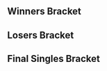 {{SetGame|melee}}{{DISPLAYTITLE:UGC Smash Open: ''Melee'' Singles Bracket}}{{tabs static
|name1=Overview
|link1=UGC Smash Open/Melee
|name2=Singles Pools
|link2=UGC Smash Open/Melee/Singles Pools
|name3=Singles Bracket
|link3=UGC Smash Open/Melee/Singles Bracket
|name4=Doubles Pools
|link4=UGC Smash Open/Melee/Doubles Pools
|name5=Doubles Bracket
|link5=UGC Smash Open/Melee/Doubles Bracket
|This=3
}}
==Winners Bracket==
{{16DEWBracketA2
|tourneylink=UGC Smash Open/Melee
|tourneyname=UGC Smash Open
|column-width=200
<!-- Ro16 -->
|r1m1p1=Armada |r1m1p1flag=se |r1m1p1score=3
|r1m1p2=Druggedfox |r1m1p2flag=us |r1m1p2score=1
|r1m1win=1
|r1m1p1char1=peach |r1m1p2char1=fox |r1m1p1stock1=0 |r1m1p2stock1=1 |r1m1win1=2 |r1m1stage1=Final Destination
|r1m1p1char2=peach |r1m1p2char2=fox |r1m1p1stock2=2 |r1m1p2stock2=0 |r1m1win2=1 |r1m1stage2=Fountain of Dreams
|r1m1p1char3=peach |r1m1p2char3=fox |r1m1p1stock3=2 |r1m1p2stock3=0 |r1m1win3=1 |r1m1stage3=Pokémon Stadium
|r1m1p1char4=peach |r1m1p2char4=fox |r1m1p1stock4=1 |r1m1p2stock4=0 |r1m1win4=1 |r1m1stage4=Yoshi's Story
|r1m1date=December 4, 2016
|r1m1finished=
|r1m1details={{BracketMatchDetails
|preview= 
|lrthread=
|interview=
|recap=
|comment=
|vod=https://youtu.be/FmCf2HNGMa4
}}

|r1m2p1=Swedish Delight |r1m2p1flag=us |r1m2p1score=3
|r1m2p2=Axe |r1m2p2flag=us |r1m2p2score=0
|r1m2win=1
|r1m2p1char1=sheik |r1m2p2char1=pikachu |r1m2p1stock1=1 |r1m2p2stock1=0 |r1m2win1=1 |r1m2stage1=Dream Land
|r1m2p1char2=sheik |r1m2p2char2=pikachu |r1m2p1stock2=1 |r1m2p2stock2=0 |r1m2win2=1 |r1m2stage2=Fountain of Dreams
|r1m2p1char3=sheik |r1m2p2char3=pikachu |r1m2p1stock3=2 |r1m2p2stock3=0 |r1m2win3=1 |r1m2stage3=Pokémon Stadium
|r1m2p1char4= |r1m2p2char4= |r1m2p1stock4= |r1m2p2stock4= |r1m2win4= |r1m2stage4=
|r1m2p1char5= |r1m2p2char5= |r1m2p1stock5= |r1m2p2stock5= |r1m2win5= |r1m2stage5=
|r1m2date=December 4, 2016
|r1m2finished=
|r1m2details={{BracketMatchDetails
|preview= 
|lrthread=
|interview=
|recap=
|comment=
|vod=
}}

|r1m3p1=Mango |r1m3p1flag=us |r1m3p1score=1
|r1m3p2=MikeHaze |r1m3p2flag=us |r1m3p2score=3
|r1m3win=2
|r1m3p1char1=falco |r1m3p2char1=fox |r1m3p1stock1=0 |r1m3p2stock1=1 |r1m3win1=2 |r1m3stage1=Battlefield
|r1m3p1char2=falco |r1m3p2char2=fox |r1m3p1stock2=3 |r1m3p2stock2=0 |r1m3win2=1 |r1m3stage2=Battlefield
|r1m3p1char3=falco |r1m3p2char3=fox |r1m3p1stock3=0 |r1m3p2stock3=2 |r1m3win3=2 |r1m3stage3=Final Destination
|r1m3p1char4=falco |r1m3p2char4=fox |r1m3p1stock4=0 |r1m3p2stock4=1 |r1m3win4=2 |r1m3stage4=Dream Land
|r1m3date=December 4, 2016
|r1m3finished=
|r1m3details={{BracketMatchDetails
|preview= 
|lrthread=
|interview=
|recap=
|comment=
|vod=https://www.youtube.com/watch?v=M32w9nr47Ak
}}

|r1m4p1=Mew2King |r1m4p1flag=us |r1m4p1score=2
|r1m4p2=n0ne |r1m4p2flag=ni |r1m4p2score=3
|r1m4win=2
|r1m4p1char1=sheik |r1m4p2char1=cf |r1m4p1stock1=3 |r1m4p2stock1=0 |r1m4win1=1 |r1m4stage1=Dream Land
|r1m4p1char2=sheik |r1m4p2char2=cf |r1m4p1stock2=0 |r1m4p2stock2=1 |r1m4win2=2 |r1m4stage2=Pokémon Stadium
|r1m4p1char3=sheik |r1m4p2char3=cf |r1m4p1stock3=3 |r1m4p2stock3=0 |r1m4win3=1 |r1m4stage3=Fountain of Dreams
|r1m4p1char4=sheik |r1m4p2char4=cf |r1m4p1stock4=0 |r1m4p2stock4=1 |r1m4win4=2 |r1m4stage4=Battlefield
|r1m4p1char5=sheik |r1m4p2char5=cf |r1m4p1stock5=0 |r1m4p2stock5=1 |r1m4win5=2 |r1m4stage5=Yoshi's Story
|r1m4date=December 4, 2016
|r1m4finished=
|r1m4details={{BracketMatchDetails
|preview= 
|lrthread=
|interview=
|recap=
|comment=
|vod=https://youtu.be/wz9JLgs2omc
}}

|r1m5p1=Hungrybox |r1m5p1flag=us |r1m5p1score=3
|r1m5p2=Professor Pro |r1m5p2flag=gb |r1m5p2score=0
|r1m5win=1
|r1m5p1char1=jigglypuff |r1m5p2char1=fox |r1m5p1stock1=2 |r1m5p2stock1=0 |r1m5win1=1 |r1m5stage1=Battlefield
|r1m5p1char2=jigglypuff |r1m5p2char2=fox |r1m5p1stock2=3 |r1m5p2stock2=0 |r1m5win2=1 |r1m5stage2=Final Destination
|r1m5p1char3=jigglypuff |r1m5p2char3=fox |r1m5p1stock3=2 |r1m5p2stock3=0 |r1m5win3=1 |r1m5stage3=Pokémon Stadium
|r1m5date=December 4, 2016
|r1m5finished=
|r1m5details={{BracketMatchDetails
|preview= 
|lrthread=
|interview=
|recap=
|comment=
|vod=https://www.youtube.com/watch?v=pOoNcZY5HmE
}}

|r1m6p1=Ice |r1m6p1flag=de |r1m6p1score=3
|r1m6p2=Shroomed |r1m6p2flag=us |r1m6p2score=2
|r1m6win=1
|r1m6p1char1=fox |r1m6p2char1=sheik |r1m6p1stock1=0 |r1m6p2stock1=2 |r1m6win1=2 |r1m6stage1=Battlefield
|r1m6p1char2=fox |r1m6p2char2=sheik |r1m6p1stock2=2 |r1m6p2stock2=0 |r1m6win2=1 |r1m6stage2=Pokémon Stadium
|r1m6p1char3=fox |r1m6p2char3=sheik |r1m6p1stock3=1 |r1m6p2stock3=0 |r1m6win3=1 |r1m6stage3=Yoshi's Story
|r1m6p1char4=fox |r1m6p2char4=sheik |r1m6p1stock4=0 |r1m6p2stock4=1 |r1m6win4=2 |r1m6stage4=Yoshi's Story
|r1m6p1char5=fox |r1m6p2char5=sheik |r1m6p1stock5=1 |r1m6p2stock5=0 |r1m6win5=1 |r1m6stage5=Battlefield
|r1m6date=December 4, 2016
|r1m6finished=
|r1m6details={{BracketMatchDetails
|preview= 
|lrthread=
|interview=
|recap=
|comment=
|vod=https://youtu.be/hrbOTkLvIXI
}}

|r1m7p1=Leffen |r1m7p1flag=se |r1m7p1score=3
|r1m7p2=S2J |r1m7p2flag=us |r1m7p2score=1
|r1m7win=1
|r1m7p1char1=fox |r1m7p2char1=cf |r1m7p1stock1=3 |r1m7p2stock1=0 |r1m7win1=1 |r1m7stage1=Fountain of Dreams
|r1m7p1char2=fox |r1m7p2char2=cf |r1m7p1stock2=2 |r1m7p2stock2=0 |r1m7win2=1 |r1m7stage2=Battlefield
|r1m7p1char3=fox |r1m7p2char3=cf |r1m7p1stock3=0 |r1m7p2stock3=3 |r1m7win3=2 |r1m7stage3=Pokémon Stadium
|r1m7p1char4=fox |r1m7p2char4=cf |r1m7p1stock4=3 |r1m7p2stock4=0 |r1m7win4=1 |r1m7stage4=Final Destination
|r1m7date=December 4, 2016
|r1m7finished=
|r1m7details={{BracketMatchDetails
|preview= 
|lrthread=
|interview=
|recap=
|comment=
|vod=https://youtu.be/wKPkMzQq0vE
}}

|r1m8p1=SFAT |r1m8p1flag=us |r1m8p1score=3
|r1m8p2=ChuDat |r1m8p2flag=us |r1m8p2score=1 
|r1m8win=1
|r1m8p1char1=fox |r1m8p2char1=ic |r1m8p1stock1=1 |r1m8p2stock1=0 |r1m8win1=1 |r1m8stage1=Final Destination
|r1m8p1char2=fox |r1m8p2char2=ic |r1m8p1stock2=1 |r1m8p2stock2=0 |r1m8win2=1 |r1m8stage2=Dream Land
|r1m8p1char3=fox |r1m8p2char3=ic |r1m8p1stock3=0 |r1m8p2stock3=2 |r1m8win3=2 |r1m8stage3=Final Destination
|r1m8p1char4=fox |r1m8p2char4=ic |r1m8p1stock4=1 |r1m8p2stock4=0 |r1m8win4=1 |r1m8stage4=Yoshi's Story
|r1m8date=December 4, 2016
|r1m8finished=
|r1m8details={{BracketMatchDetails
|preview= 
|lrthread=
|interview=
|recap=
|comment=
|vod=https://www.youtube.com/watch?v=sBUoy5BrVc0
}}

<!-- QUARTERFINALS -->
|r2m1p1=Armada |r2m1p1flag=se |r2m1p1score=3
|r2m1p2=Swedish Delight |r2m1p2flag=us |r2m1p2score=0
|r2m1win=1
|r2m1p1char1=peach |r2m1p2char1=sheik |r2m1p1stock1=2 |r2m1p2stock1=0 |r2m1win1=1 |r2m1stage1=Final Destination
|r2m1p1char2=peach |r2m1p2char2=sheik |r2m1p1stock2=2 |r2m1p2stock2=0 |r2m1win2=1 |r2m1stage2=Yoshi's Story
|r2m1p1char3=peach |r2m1p2char3=sheik |r2m1p1stock3=2 |r2m1p2stock3=0 |r2m1win3=1 |r2m1stage3=Fountain of Dreams
|r2m1p1char4= |r2m1p2char4= |r2m1p1stock4= |r2m1p2stock4= |r2m1win4= |r2m1stage4=
|r2m1p1char5= |r2m1p2char5= |r2m1p1stock5= |r2m1p2stock5= |r2m1win5= |r2m1stage5=
|r2m1date=December 4, 2016
|r2m1finished=
|r2m1details={{BracketMatchDetails
|preview= 
|lrthread=
|interview=
|recap=
|comment=
|vod=https://youtu.be/vy2THksVNf8
}}

|r2m2p1=MikeHaze |r2m2p1flag=us |r2m2p1score=0
|r2m2p2=n0ne |r2m2p2flag=ni |r2m2p2score=3
|r2m2win=2
|r2m2p1char1=fox |r2m2p2char1=cf |r2m2p1stock1=0 |r2m2p2stock1=1 |r2m2win1=2 |r2m2stage1=Final Destination
|r2m2p1char2=fox |r2m2p2char2=cf |r2m2p1stock2=0 |r2m2p2stock2=1 |r2m2win2=2 |r2m2stage2=Yoshi's Story
|r2m2p1char3=fox |r2m2p2char3=cf |r2m2p1stock3=0 |r2m2p2stock3=1 |r2m2win3=2 |r2m2stage3=Yoshi's Story
|r2m2date=December 4, 2016
|r2m2finished=
|r2m2details={{BracketMatchDetails
|preview= 
|lrthread=
|interview=
|recap=
|comment=
|vod=https://youtu.be/i-6o8K3REfo
}}

|r2m3p1=Hungrybox |r2m3p1flag=us |r2m3p1score=3
|r2m3p2=Ice |r2m3p2flag=de |r2m3p2score=1
|r2m3win=1
|r2m3p1char1=jigglypuff |r2m3p2char1=fox |r2m3p1stock1=1 |r2m3p2stock1=0 |r2m3win1=1 |r2m3stage1=Battlefield
|r2m3p1char2=jigglypuff |r2m3p2char2=fox |r2m3p1stock2=0 |r2m3p2stock2=1 |r2m3win2=2 |r2m3stage2=Pokémon Stadium
|r2m3p1char3=jigglypuff |r2m3p2char3=fox |r2m3p1stock3=2 |r2m3p2stock3=0 |r2m3win3=1 |r2m3stage3=Dream Land
|r2m3p1char4=jigglypuff |r2m3p2char4=fox |r2m3p1stock4=2 |r2m3p2stock4=0 |r2m3win4=1 |r2m3stage4=Final Destination
|r2m3date=December 4, 2016
|r2m3finished=
|r2m3details={{BracketMatchDetails
|preview= 
|lrthread=
|interview=
|recap=
|comment=
|vod=https://youtu.be/dx3j9Qi6rCI
}}

|r2m4p1=Leffen |r2m4p1flag=se |r2m4p1score=3
|r2m4p2=SFAT |r2m4p2flag=us |r2m4p2score=0
|r2m4win=1
|r2m4p1char1=fox |r2m4p2char1=fox |r2m4p1stock1=3 |r2m4p2stock1=0 |r2m4win1=1 |r2m4stage1=Battlefield
|r2m4p1char2=fox |r2m4p2char2=fox |r2m4p1stock2=3 |r2m4p2stock2=0 |r2m4win2=1 |r2m4stage2=Pokémon Stadium
|r2m4p1char3=fox |r2m4p2char3=fox |r2m4p1stock3=1 |r2m4p2stock3=0 |r2m4win3=1 |r2m4stage3=Final Destination
|r2m4p1char4= |r2m4p2char4= |r2m4p1stock4= |r2m4p2stock4= |r2m4win4= |r2m4stage4=
|r2m4p1char5= |r2m4p2char5= |r2m4p1stock5= |r2m4p2stock5= |r2m4win5= |r2m4stage5=
|r2m4date=December 4, 2016
|r2m4finished=
|r2m4details={{BracketMatchDetails
|preview= 
|lrthread=
|interview=
|recap=
|comment=
|vod=https://youtu.be/AQh_yH-OLS4
}}

<!-- SEMIFINALS -->
|r3m1p1=Armada |r3m1p1flag=se |r3m1p1score=3
|r3m1p2=n0ne |r3m1p2flag=ni |r3m1p2score=0
|r3m1win=1
|r3m1p1char1=peach |r3m1p2char1=cf |r3m1p1stock1=1 |r3m1p2stock1=0 |r3m1win1=1 |r3m1stage1=Battlefield
|r3m1p1char2=peach |r3m1p2char2=cf |r3m1p1stock2=2 |r3m1p2stock2=0 |r3m1win2=1 |r3m1stage2=Battlefield
|r3m1p1char3=peach |r3m1p2char3=ganon |r3m1p1stock3=1 |r3m1p2stock3=0 |r3m1win3=1 |r3m1stage3=Yoshi's Story
|r3m1date=December 4, 2016
|r3m1finished=
|r3m1details={{BracketMatchDetails
|preview= 
|lrthread=
|interview=
|recap=
|comment=
|vod=https://youtu.be/GH3HmL1ScIw
}}

|r3m2p1=Hungrybox |r3m2p1flag=us |r3m2p1score=3
|r3m2p2=Leffen |r3m2p2flag=se |r3m2p2score=1
|r3m2win=1
|r3m2p1char1=jigglypuff |r3m2p2char1=fox |r3m2p1stock1=1 |r3m2p2stock1=0 |r3m2win1=1 |r3m2stage1=Battlefield
|r3m2p1char2=jigglypuff |r3m2p2char2=fox |r3m2p1stock2=0 |r3m2p2stock2=1 |r3m2win2=2 |r3m2stage2=Pokémon Stadium
|r3m2p1char3=jigglypuff |r3m2p2char3=fox |r3m2p1stock3=2 |r3m2p2stock3=0 |r3m2win3=1 |r3m2stage3=Dream Land
|r3m2p1char4=jigglypuff |r3m2p2char4=fox |r3m2p1stock4=2 |r3m2p2stock4=0 |r3m2win4=1 |r3m2stage4=Final Destination
|r3m2date=December 4, 2016
|r3m2finished=
|r3m2details={{BracketMatchDetails
|preview= 
|lrthread=
|interview=
|recap=
|comment=
|vod=https://youtu.be/R977ybtilHQ
}}
}}

==Losers Bracket==
{{48DELBracketSmwA
|tourneylink=UGC Smash Open/Melee
|tourneyname=UGC Smash Open
|l1placement=33-48
|l2placement=25-32
|l3placement=17-24
|l4placement=13-16
|l5placement=9-12
|l6placement=7-8
|l7placement=5-6
|column-width=160

|l1m1p1=Duck |l1m1p1flag=us |l1m1p1score=3
|l1m1p2=Lanceinthepants |l1m1p2flag=us |l1m1p2score=0
|l1m1win=1
|l1m1p1char1= |l1m1p2char1= |l1m1p1stock1= |l1m1p2stock1= |l1m1win1= |l1m1stage1=
|l1m1p1char2= |l1m1p2char2= |l1m1p1stock2= |l1m1p2stock2= |l1m1win2= |l1m1stage2=
|l1m1p1char3= |l1m1p2char3= |l1m1p1stock3= |l1m1p2stock3= |l1m1win3= |l1m1stage3=
|l1m1p1char4= |l1m1p2char4= |l1m1p1stock4= |l1m1p2stock4= |l1m1win4= |l1m1stage4=
|l1m1p1char5= |l1m1p2char5= |l1m1p1stock5= |l1m1p2stock5= |l1m1win5= |l1m1stage5=
|l1m1date=
|l1m1finished=
|l1m1details={{BracketMatchDetails|comment=|preview=|lrthread=|vod=|interview=|recap=}}

|l1m2p1=Reeve |l1m2p1flag=us |l1m2p1score=2
|l1m2p2=Liberate |l1m2p2flag=us |l1m2p2score=3
|l1m2win=2
|l1m2p1char1= |l1m2p2char1= |l1m2p1stock1= |l1m2p2stock1= |l1m2win1= |l1m2stage1=
|l1m2p1char2= |l1m2p2char2= |l1m2p1stock2= |l1m2p2stock2= |l1m2win2= |l1m2stage2=
|l1m2p1char3= |l1m2p2char3= |l1m2p1stock3= |l1m2p2stock3= |l1m2win3= |l1m2stage3=
|l1m2p1char4= |l1m2p2char4= |l1m2p1stock4= |l1m2p2stock4= |l1m2win4= |l1m2stage4=
|l1m2p1char5= |l1m2p2char5= |l1m2p1stock5= |l1m2p2stock5= |l1m2win5= |l1m2stage5=
|l1m2date=
|l1m2finished=
|l1m2details={{BracketMatchDetails|comment=|preview=|lrthread=|vod=|interview=|recap=}}

|l1m3p1=dizzkidboogie |l1m3p1flag=us |l1m3p1score=3
|l1m3p2=Rik |l1m3p2flag=us |l1m3p2score=1
|l1m3win=1
|l1m3p1char1= |l1m3p2char1= |l1m3p1stock1= |l1m3p2stock1= |l1m3win1= |l1m3stage1=
|l1m3p1char2= |l1m3p2char2= |l1m3p1stock2= |l1m3p2stock2= |l1m3win2= |l1m3stage2=
|l1m3p1char3= |l1m3p2char3= |l1m3p1stock3= |l1m3p2stock3= |l1m3win3= |l1m3stage3=
|l1m3p1char4= |l1m3p2char4= |l1m3p1stock4= |l1m3p2stock4= |l1m3win4= |l1m3stage4=
|l1m3p1char5= |l1m3p2char5= |l1m3p1stock5= |l1m3p2stock5= |l1m3win5= |l1m3stage5=
|l1m3date=
|l1m3finished=
|l1m3details={{BracketMatchDetails|comment=|preview=|lrthread=|vod=|interview=|recap=}}

|l1m4p1=4% |l1m4p1flag=us |l1m4p1score=3
|l1m4p2=Buddy Guysman |l1m4p2flag=us |l1m4p2score=0
|l1m4win=1
|l1m4p1char1= |l1m4p2char1= |l1m4p1stock1= |l1m4p2stock1= |l1m4win1= |l1m4stage1=
|l1m4p1char2= |l1m4p2char2= |l1m4p1stock2= |l1m4p2stock2= |l1m4win2= |l1m4stage2=
|l1m4p1char3= |l1m4p2char3= |l1m4p1stock3= |l1m4p2stock3= |l1m4win3= |l1m4stage3=
|l1m4p1char4= |l1m4p2char4= |l1m4p1stock4= |l1m4p2stock4= |l1m4win4= |l1m4stage4=
|l1m4p1char5= |l1m4p2char5= |l1m4p1stock5= |l1m4p2stock5= |l1m4win5= |l1m4stage5=
|l1m4date=
|l1m4finished=
|l1m4details={{BracketMatchDetails|comment=|preview=|lrthread=|vod=|interview=|recap=}}

|l1m5p1=HugS |l1m5p1flag=us |l1m5p1score=3
|l1m5p2=MattDotZeb |l1m5p2flag=us |l1m5p2score=0
|l1m5win=1
|l1m5p1char1= |l1m5p2char1= |l1m5p1stock1= |l1m5p2stock1= |l1m5win1= |l1m5stage1=
|l1m5p1char2= |l1m5p2char2= |l1m5p1stock2= |l1m5p2stock2= |l1m5win2= |l1m5stage2=
|l1m5p1char3= |l1m5p2char3= |l1m5p1stock3= |l1m5p2stock3= |l1m5win3= |l1m5stage3=
|l1m5p1char4= |l1m5p2char4= |l1m5p1stock4= |l1m5p2stock4= |l1m5win4= |l1m5stage4=
|l1m5p1char5= |l1m5p2char5= |l1m5p1stock5= |l1m5p2stock5= |l1m5win5= |l1m5stage5=
|l1m5date=
|l1m5finished=
|l1m5details={{BracketMatchDetails|comment=|preview=|lrthread=|vod=|interview=|recap=}}

|l1m6p1=Kels |l1m6p1flag=us |l1m6p1score=3
|l1m6p2=LuigigoShard |l1m6p2flag=us |l1m6p2score=0
|l1m6win=1
|l1m6p1char1= |l1m6p2char1= |l1m6p1stock1= |l1m6p2stock1= |l1m6win1= |l1m6stage1=
|l1m6p1char2= |l1m6p2char2= |l1m6p1stock2= |l1m6p2stock2= |l1m6win2= |l1m6stage2=
|l1m6p1char3= |l1m6p2char3= |l1m6p1stock3= |l1m6p2stock3= |l1m6win3= |l1m6stage3=
|l1m6p1char4= |l1m6p2char4= |l1m6p1stock4= |l1m6p2stock4= |l1m6win4= |l1m6stage4=
|l1m6p1char5= |l1m6p2char5= |l1m6p1stock5= |l1m6p2stock5= |l1m6win5= |l1m6stage5=
|l1m6date=
|l1m6finished=
|l1m6details={{BracketMatchDetails|comment=|preview=|lrthread=|vod=|interview=|recap=}}

|l1m7p1=MacD |l1m7p1flag=us |l1m7p1score=3
|l1m7p2=Vro |l1m7p2flag=us |l1m7p2score=1
|l1m7win=1
|l1m7p1char1= |l1m7p2char1= |l1m7p1stock1= |l1m7p2stock1= |l1m7win1= |l1m7stage1=
|l1m7p1char2= |l1m7p2char2= |l1m7p1stock2= |l1m7p2stock2= |l1m7win2= |l1m7stage2=
|l1m7p1char3= |l1m7p2char3= |l1m7p1stock3= |l1m7p2stock3= |l1m7win3= |l1m7stage3=
|l1m7p1char4= |l1m7p2char4= |l1m7p1stock4= |l1m7p2stock4= |l1m7win4= |l1m7stage4=
|l1m7p1char5= |l1m7p2char5= |l1m7p1stock5= |l1m7p2stock5= |l1m7win5= |l1m7stage5=
|l1m7date=
|l1m7finished=
|l1m7details={{BracketMatchDetails|comment=|preview=|lrthread=|vod=|interview=|recap=}}

|l1m8p1=AbsentPage |l1m8p1flag=us |l1m8p1score=3
|l1m8p2=Cob |l1m8p2flag=us |l1m8p2score=1
|l1m8win=1
|l1m8p1char1= |l1m8p2char1= |l1m8p1stock1= |l1m8p2stock1= |l1m8win1= |l1m8stage1=
|l1m8p1char2= |l1m8p2char2= |l1m8p1stock2= |l1m8p2stock2= |l1m8win2= |l1m8stage2=
|l1m8p1char3= |l1m8p2char3= |l1m8p1stock3= |l1m8p2stock3= |l1m8win3= |l1m8stage3=
|l1m8p1char4= |l1m8p2char4= |l1m8p1stock4= |l1m8p2stock4= |l1m8win4= |l1m8stage4=
|l1m8p1char5= |l1m8p2char5= |l1m8p1stock5= |l1m8p2stock5= |l1m8win5= |l1m8stage5=
|l1m8date=
|l1m8finished=
|l1m8details={{BracketMatchDetails|comment=|preview=|lrthread=|vod=|interview=|recap=}}

|l1m9p1=PewPewU |l1m9p1flag=us |l1m9p1score=3
|l1m9p2=Android |l1m9p2flag=se |l1m9p2score=1
|l1m9win=1
|l1m9p1char1= |l1m9p2char1= |l1m9p1stock1= |l1m9p2stock1= |l1m9win1= |l1m9stage1=
|l1m9p1char2= |l1m9p2char2= |l1m9p1stock2= |l1m9p2stock2= |l1m9win2= |l1m9stage2=
|l1m9p1char3= |l1m9p2char3= |l1m9p1stock3= |l1m9p2stock3= |l1m9win3= |l1m9stage3=
|l1m9p1char4= |l1m9p2char4= |l1m9p1stock4= |l1m9p2stock4= |l1m9win4= |l1m9stage4=
|l1m9p1char5= |l1m9p2char5= |l1m9p1stock5= |l1m9p2stock5= |l1m9win5= |l1m9stage5=
|l1m9date=
|l1m9finished=
|l1m9details={{BracketMatchDetails|comment=|preview=|lrthread=|vod=|interview=|recap=}}

|l1m10p1=Syrox |l1m10p1flag=us |l1m10p1score=3
|l1m10p2=Trix |l1m10p2flag=us |l1m10p2score=0
|l1m10win=1
|l1m10p1char1= |l1m10p2char1= |l1m10p1stock1= |l1m10p2stock1= |l1m10win1= |l1m10stage1=
|l1m10p1char2= |l1m10p2char2= |l1m10p1stock2= |l1m10p2stock2= |l1m10win2= |l1m10stage2=
|l1m10p1char3= |l1m10p2char3= |l1m10p1stock3= |l1m10p2stock3= |l1m10win3= |l1m10stage3=
|l1m10p1char4= |l1m10p2char4= |l1m10p1stock4= |l1m10p2stock4= |l1m10win4= |l1m10stage4=
|l1m10p1char5= |l1m10p2char5= |l1m10p1stock5= |l1m10p2stock5= |l1m10win5= |l1m10stage5=
|l1m10date=
|l1m10finished=
|l1m10details={{BracketMatchDetails|comment=|preview=|lrthread=|vod=|interview=|recap=}}

|l1m11p1=The Moon |l1m11p1flag=us |l1m11p1score=3
|l1m11p2=Vista |l1m11p2flag=us |l1m11p2score=0
|l1m11win=1
|l1m11p1char1= |l1m11p2char1= |l1m11p1stock1= |l1m11p2stock1= |l1m11win1= |l1m11stage1=
|l1m11p1char2= |l1m11p2char2= |l1m11p1stock2= |l1m11p2stock2= |l1m11win2= |l1m11stage2=
|l1m11p1char3= |l1m11p2char3= |l1m11p1stock3= |l1m11p2stock3= |l1m11win3= |l1m11stage3=
|l1m11p1char4= |l1m11p2char4= |l1m11p1stock4= |l1m11p2stock4= |l1m11win4= |l1m11stage4=
|l1m11p1char5= |l1m11p2char5= |l1m11p1stock5= |l1m11p2stock5= |l1m11win5= |l1m11stage5=
|l1m11date=
|l1m11finished=
|l1m11details={{BracketMatchDetails|comment=|preview=|lrthread=|vod=|interview=|recap=}}

|l1m12p1=Bobby Frizz |l1m12p1flag=us |l1m12p1score=3
|l1m12p2=lifter |l1m12p2flag=us |l1m12p2score=0
|l1m12win=1
|l1m12p1char1= |l1m12p2char1= |l1m12p1stock1= |l1m12p2stock1= |l1m12win1= |l1m12stage1=
|l1m12p1char2= |l1m12p2char2= |l1m12p1stock2= |l1m12p2stock2= |l1m12win2= |l1m12stage2=
|l1m12p1char3= |l1m12p2char3= |l1m12p1stock3= |l1m12p2stock3= |l1m12win3= |l1m12stage3=
|l1m12p1char4= |l1m12p2char4= |l1m12p1stock4= |l1m12p2stock4= |l1m12win4= |l1m12stage4=
|l1m12p1char5= |l1m12p2char5= |l1m12p1stock5= |l1m12p2stock5= |l1m12win5= |l1m12stage5=
|l1m12date=
|l1m12finished=
|l1m12details={{BracketMatchDetails|comment=|preview=|lrthread=|vod=|interview=|recap=}}

|l1m13p1=HomeMadeWaffles |l1m13p1flag=us |l1m13p1score=3
|l1m13p2=Amida |l1m13p2flag=us |l1m13p2score=1
|l1m13win=1
|l1m13p1char1= |l1m13p2char1= |l1m13p1stock1= |l1m13p2stock1= |l1m13win1= |l1m13stage1=
|l1m13p1char2= |l1m13p2char2= |l1m13p1stock2= |l1m13p2stock2= |l1m13win2= |l1m13stage2=
|l1m13p1char3= |l1m13p2char3= |l1m13p1stock3= |l1m13p2stock3= |l1m13win3= |l1m13stage3=
|l1m13p1char4= |l1m13p2char4= |l1m13p1stock4= |l1m13p2stock4= |l1m13win4= |l1m13stage4=
|l1m13p1char5= |l1m13p2char5= |l1m13p1stock5= |l1m13p2stock5= |l1m13win5= |l1m13stage5=
|l1m13date=
|l1m13finished=
|l1m13details={{BracketMatchDetails|comment=|preview=|lrthread=|vod=|interview=|recap=}}

|l1m14p1=Prince Abu |l1m14p1flag=us |l1m14p1score=3
|l1m14p2=Reesch |l1m14p2flag=us |l1m14p2score=0
|l1m14win=1
|l1m14p1char1= |l1m14p2char1= |l1m14p1stock1= |l1m14p2stock1= |l1m14win1= |l1m14stage1=
|l1m14p1char2= |l1m14p2char2= |l1m14p1stock2= |l1m14p2stock2= |l1m14win2= |l1m14stage2=
|l1m14p1char3= |l1m14p2char3= |l1m14p1stock3= |l1m14p2stock3= |l1m14win3= |l1m14stage3=
|l1m14p1char4= |l1m14p2char4= |l1m14p1stock4= |l1m14p2stock4= |l1m14win4= |l1m14stage4=
|l1m14p1char5= |l1m14p2char5= |l1m14p1stock5= |l1m14p2stock5= |l1m14win5= |l1m14stage5=
|l1m14date=
|l1m14finished=
|l1m14details={{BracketMatchDetails|comment=|preview=|lrthread=|vod=|interview=|recap=}}

|l1m15p1=Colbol |l1m15p1flag=us |l1m15p1score=2
|l1m15p2=Phil |l1m15p2flag=us |l1m15p2score=3
|l1m15win=2
|l1m15p1char1= |l1m15p2char1= |l1m15p1stock1= |l1m15p2stock1= |l1m15win1= |l1m15stage1=
|l1m15p1char2= |l1m15p2char2= |l1m15p1stock2= |l1m15p2stock2= |l1m15win2= |l1m15stage2=
|l1m15p1char3= |l1m15p2char3= |l1m15p1stock3= |l1m15p2stock3= |l1m15win3= |l1m15stage3=
|l1m15p1char4= |l1m15p2char4= |l1m15p1stock4= |l1m15p2stock4= |l1m15win4= |l1m15stage4=
|l1m15p1char5= |l1m15p2char5= |l1m15p1stock5= |l1m15p2stock5= |l1m15win5= |l1m15stage5=
|l1m15date=
|l1m15finished=
|l1m15details={{BracketMatchDetails|comment=|preview=|lrthread=|vod=|interview=|recap=}}

|l1m16p1=Shinobi |l1m16p1flag=us |l1m16p1score=3
|l1m16p2=FendrickLamar |l1m16p2flag=us |l1m16p2score=2
|l1m16win=1
|l1m16p1char1= |l1m16p2char1= |l1m16p1stock1= |l1m16p2stock1= |l1m16win1= |l1m16stage1=
|l1m16p1char2= |l1m16p2char2= |l1m16p1stock2= |l1m16p2stock2= |l1m16win2= |l1m16stage2=
|l1m16p1char3= |l1m16p2char3= |l1m16p1stock3= |l1m16p2stock3= |l1m16win3= |l1m16stage3=
|l1m16p1char4= |l1m16p2char4= |l1m16p1stock4= |l1m16p2stock4= |l1m16win4= |l1m16stage4=
|l1m16p1char5= |l1m16p2char5= |l1m16p1stock5= |l1m16p2stock5= |l1m16win5= |l1m16stage5=
|l1m16date=
|l1m16finished=di
|l1m16details={{BracketMatchDetails|comment=|preview=|lrthread=|vod=|interview=|recap=}}


|l2m1p1=Duck |l2m1p1flag=us |l2m1p1score=3
|l2m1p2=Liberate |l2m1p2flag=us |l2m1p2score=0
|l2m1win=1
|l2m1p1char1= |l2m1p2char1= |l2m1p1stock1= |l2m1p2stock1= |l2m1win1= |l2m1stage1=
|l2m1p1char2= |l2m1p2char2= |l2m1p1stock2= |l2m1p2stock2= |l2m1win2= |l2m1stage2=
|l2m1p1char3= |l2m1p2char3= |l2m1p1stock3= |l2m1p2stock3= |l2m1win3= |l2m1stage3=
|l2m1p1char4= |l2m1p2char4= |l2m1p1stock4= |l2m1p2stock4= |l2m1win4= |l2m1stage4=
|l2m1p1char5= |l2m1p2char5= |l2m1p1stock5= |l2m1p2stock5= |l2m1win5= |l2m1stage5=
|l2m1date=
|l2m1finished=
|l2m1details={{BracketMatchDetails|comment=|preview=|lrthread=|vod=|interview=|recap=}}

|l2m2p1=dizzkidboogie |l2m2p1flag=us |l2m2p1score=2
|l2m2p2=4% |l2m2p2flag=us |l2m2p2score=3
|l2m2win=2
|l2m2p1char1= |l2m2p2char1= |l2m2p1stock1= |l2m2p2stock1= |l2m2win1= |l2m2stage1=
|l2m2p1char2= |l2m2p2char2= |l2m2p1stock2= |l2m2p2stock2= |l2m2win2= |l2m2stage2=
|l2m2p1char3= |l2m2p2char3= |l2m2p1stock3= |l2m2p2stock3= |l2m2win3= |l2m2stage3=
|l2m2p1char4= |l2m2p2char4= |l2m2p1stock4= |l2m2p2stock4= |l2m2win4= |l2m2stage4=
|l2m2p1char5= |l2m2p2char5= |l2m2p1stock5= |l2m2p2stock5= |l2m2win5= |l2m2stage5=
|l2m2date=
|l2m2finished=
|l2m2details={{BracketMatchDetails|comment=|preview=|lrthread=|vod=|interview=|recap=}}

|l2m3p1=HugS |l2m3p1flag=us |l2m3p1score=2
|l2m3p2=Kels |l2m3p2flag=us |l2m3p2score=3
|l2m3win=2
|l2m3p1char1= |l2m3p2char1= |l2m3p1stock1= |l2m3p2stock1= |l2m3win1= |l2m3stage1=
|l2m3p1char2= |l2m3p2char2= |l2m3p1stock2= |l2m3p2stock2= |l2m3win2= |l2m3stage2=
|l2m3p1char3= |l2m3p2char3= |l2m3p1stock3= |l2m3p2stock3= |l2m3win3= |l2m3stage3=
|l2m3p1char4= |l2m3p2char4= |l2m3p1stock4= |l2m3p2stock4= |l2m3win4= |l2m3stage4=
|l2m3p1char5= |l2m3p2char5= |l2m3p1stock5= |l2m3p2stock5= |l2m3win5= |l2m3stage5=
|l2m3date=
|l2m3finished=
|l2m3details={{BracketMatchDetails|comment=|preview=|lrthread=|vod=|interview=|recap=}}

|l2m4p1=MacD |l2m4p1flag=us |l2m4p1score=3
|l2m4p2=AbsentPage |l2m4p2flag=us |l2m4p2score=1
|l2m4win=1
|l2m4p1char1= |l2m4p2char1= |l2m4p1stock1= |l2m4p2stock1= |l2m4win1= |l2m4stage1=
|l2m4p1char2= |l2m4p2char2= |l2m4p1stock2= |l2m4p2stock2= |l2m4win2= |l2m4stage2=
|l2m4p1char3= |l2m4p2char3= |l2m4p1stock3= |l2m4p2stock3= |l2m4win3= |l2m4stage3=
|l2m4p1char4= |l2m4p2char4= |l2m4p1stock4= |l2m4p2stock4= |l2m4win4= |l2m4stage4=
|l2m4p1char5= |l2m4p2char5= |l2m4p1stock5= |l2m4p2stock5= |l2m4win5= |l2m4stage5=
|l2m4date=
|l2m4finished=
|l2m4details={{BracketMatchDetails|comment=|preview=|lrthread=|vod=|interview=|recap=}}

|l2m5p1=PewPewU |l2m5p1flag=us |l2m5p1score=3
|l2m5p2=Syrox |l2m5p2flag=us |l2m5p2score=0
|l2m5win=1
|l2m5p1char1= |l2m5p2char1= |l2m5p1stock1= |l2m5p2stock1= |l2m5win1= |l2m5stage1=
|l2m5p1char2= |l2m5p2char2= |l2m5p1stock2= |l2m5p2stock2= |l2m5win2= |l2m5stage2=
|l2m5p1char3= |l2m5p2char3= |l2m5p1stock3= |l2m5p2stock3= |l2m5win3= |l2m5stage3=
|l2m5p1char4= |l2m5p2char4= |l2m5p1stock4= |l2m5p2stock4= |l2m5win4= |l2m5stage4=
|l2m5p1char5= |l2m5p2char5= |l2m5p1stock5= |l2m5p2stock5= |l2m5win5= |l2m5stage5=
|l2m5date=
|l2m5finished=
|l2m5details={{BracketMatchDetails|comment=|preview=|lrthread=|vod=|interview=|recap=}}

|l2m6p1=The Moon |l2m6p1flag=us |l2m6p1score=3
|l2m6p2=Bobby Frizz |l2m6p2flag=us |l2m6p2score=1
|l2m6win=1
|l2m6p1char1= |l2m6p2char1= |l2m6p1stock1= |l2m6p2stock1= |l2m6win1= |l2m6stage1=
|l2m6p1char2= |l2m6p2char2= |l2m6p1stock2= |l2m6p2stock2= |l2m6win2= |l2m6stage2=
|l2m6p1char3= |l2m6p2char3= |l2m6p1stock3= |l2m6p2stock3= |l2m6win3= |l2m6stage3=
|l2m6p1char4= |l2m6p2char4= |l2m6p1stock4= |l2m6p2stock4= |l2m6win4= |l2m6stage4=
|l2m6p1char5= |l2m6p2char5= |l2m6p1stock5= |l2m6p2stock5= |l2m6win5= |l2m6stage5=
|l2m6date=
|l2m6finished=
|l2m6details={{BracketMatchDetails|comment=|preview=|lrthread=|vod=|interview=|recap=}}

|l2m7p1=HomeMadeWaffles |l2m7p1flag=us |l2m7p1score=2
|l2m7p2=Prince Abu |l2m7p2flag=us |l2m7p2score=3
|l2m7win=2
|l2m7p1char1= |l2m7p2char1= |l2m7p1stock1= |l2m7p2stock1= |l2m7win1= |l2m7stage1=
|l2m7p1char2= |l2m7p2char2= |l2m7p1stock2= |l2m7p2stock2= |l2m7win2= |l2m7stage2=
|l2m7p1char3= |l2m7p2char3= |l2m7p1stock3= |l2m7p2stock3= |l2m7win3= |l2m7stage3=
|l2m7p1char4= |l2m7p2char4= |l2m7p1stock4= |l2m7p2stock4= |l2m7win4= |l2m7stage4=
|l2m7p1char5= |l2m7p2char5= |l2m7p1stock5= |l2m7p2stock5= |l2m7win5= |l2m7stage5=
|l2m7date=
|l2m7finished=
|l2m7details={{BracketMatchDetails|comment=|preview=|lrthread=|vod=|interview=|recap=}}

|l2m8p1=Phil |l2m8p1flag=us |l2m8p1score=3
|l2m8p2=Shinobi |l2m8p2flag=us |l2m8p2score=0
|l2m8win=1
|l2m8p1char1=fox |l2m8p2char1=fox |l2m8p1stock1=2 |l2m8p2stock1=0 |l2m8win1=1 |l2m8stage1=Yoshi's Story
|l2m8p1char2=fox |l2m8p2char2=fox |l2m8p1stock2=2 |l2m8p2stock2=0 |l2m8win2=1 |l2m8stage2=Battlefield
|l2m8p1char3=fox |l2m8p2char3=fox |l2m8p1stock3=1 |l2m8p2stock3=0 |l2m8win3=1 |l2m8stage3=Yoshi's Story
|l2m8date=December 4, 2016
|l2m8finished=
|l2m8details={{BracketMatchDetails|comment=|preview=|lrthread=|vod=https://www.youtube.com/watch?v=1XMh1Yi3DHk|interview=|recap=}}


|l3m1p1=Mew2King |l3m1p1flag=us |l3m1p1score=3
|l3m1p2=Duck |l3m1p2flag=us |l3m1p2score=1
|l3m1win=1
|l3m1p1char1=sheik |l3m1p2char1=samus |l3m1p1stock1=2 |l3m1p2stock1=0 |l3m1win1=1 |l3m1stage1=Dream Land
|l3m1p1char2=sheik |l3m1p2char2=samus |l3m1p1stock2=3 |l3m1p2stock2=0 |l3m1win2=1 |l3m1stage2=Fountain of Dreams
|l3m1p1char3=sheik |l3m1p2char3=samus |l3m1p1stock3=0 |l3m1p2stock3=4 |l3m1win3=2 |l3m1stage3=Fountain of Dreams
|l3m1p1char4=sheik |l3m1p2char4=samus |l3m1p1stock4=1 |l3m1p2stock4=0 |l3m1win4=1 |l3m1stage4=Final Destination
|l3m1date=December 4, 2016
|l3m1finished=
|l3m1details={{BracketMatchDetails|comment=|preview=|lrthread=|vod=https://www.youtube.com/watch?v=Zo2n9IG3_CQ|interview=|recap=}}

|l3m2p1=Mango |l3m2p1flag=us |l3m2p1score=3
|l3m2p2=4% |l3m2p2flag=us |l3m2p2score=0
|l3m2win=1
|l3m2p1char1= |l3m2p2char1= |l3m2p1stock1= |l3m2p2stock1= |l3m2win1= |l3m2stage1=
|l3m2p1char2= |l3m2p2char2= |l3m2p1stock2= |l3m2p2stock2= |l3m2win2= |l3m2stage2=
|l3m2p1char3= |l3m2p2char3= |l3m2p1stock3= |l3m2p2stock3= |l3m2win3= |l3m2stage3=
|l3m2p1char4= |l3m2p2char4= |l3m2p1stock4= |l3m2p2stock4= |l3m2win4= |l3m2stage4=
|l3m2p1char5= |l3m2p2char5= |l3m2p1stock5= |l3m2p2stock5= |l3m2win5= |l3m2stage5=
|l3m2date=
|l3m2finished=
|l3m2details={{BracketMatchDetails|comment=|preview=|lrthread=|vod=|interview=|recap=}}

|l3m3p1=Axe |l3m3p1flag=us |l3m3p1score=3
|l3m3p2=Kels |l3m3p2flag=us |l3m3p2score=0
|l3m3win=1
|l3m3p1char1= |l3m3p2char1= |l3m3p1stock1= |l3m3p2stock1= |l3m3win1= |l3m3stage1=
|l3m3p1char2= |l3m3p2char2= |l3m3p1stock2= |l3m3p2stock2= |l3m3win2= |l3m3stage2=
|l3m3p1char3= |l3m3p2char3= |l3m3p1stock3= |l3m3p2stock3= |l3m3win3= |l3m3stage3=
|l3m3p1char4= |l3m3p2char4= |l3m3p1stock4= |l3m3p2stock4= |l3m3win4= |l3m3stage4=
|l3m3p1char5= |l3m3p2char5= |l3m3p1stock5= |l3m3p2stock5= |l3m3win5= |l3m3stage5=
|l3m3date=
|l3m3finished=
|l3m3details={{BracketMatchDetails|comment=|preview=|lrthread=|vod=|interview=|recap=}}

|l3m4p1=Druggedfox |l3m4p1flag=us |l3m4p1score=3
|l3m4p2=MacD |l3m4p2flag=us |l3m4p2score=2
|l3m4win=1
|l3m4p1char1= |l3m4p2char1= |l3m4p1stock1= |l3m4p2stock1= |l3m4win1= |l3m4stage1=
|l3m4p1char2= |l3m4p2char2= |l3m4p1stock2= |l3m4p2stock2= |l3m4win2= |l3m4stage2=
|l3m4p1char3= |l3m4p2char3= |l3m4p1stock3= |l3m4p2stock3= |l3m4win3= |l3m4stage3=
|l3m4p1char4= |l3m4p2char4= |l3m4p1stock4= |l3m4p2stock4= |l3m4win4= |l3m4stage4=
|l3m4p1char5= |l3m4p2char5= |l3m4p1stock5= |l3m4p2stock5= |l3m4win5= |l3m4stage5=
|l3m4date=
|l3m4finished=
|l3m4details={{BracketMatchDetails|comment=|preview=|lrthread=|vod=|interview=|recap=}}

|l3m5p1=ChuDat |l3m5p1flag=us |l3m5p1score=1
|l3m5p2=PewPewU |l3m5p2flag=us |l3m5p2score=3
|l3m5win=2
|l3m5p1char1= |l3m5p2char1= |l3m5p1stock1= |l3m5p2stock1= |l3m5win1= |l3m5stage1=
|l3m5p1char2= |l3m5p2char2= |l3m5p1stock2= |l3m5p2stock2= |l3m5win2= |l3m5stage2=
|l3m5p1char3= |l3m5p2char3= |l3m5p1stock3= |l3m5p2stock3= |l3m5win3= |l3m5stage3=
|l3m5p1char4= |l3m5p2char4= |l3m5p1stock4= |l3m5p2stock4= |l3m5win4= |l3m5stage4=
|l3m5p1char5= |l3m5p2char5= |l3m5p1stock5= |l3m5p2stock5= |l3m5win5= |l3m5stage5=
|l3m5date=
|l3m5finished=
|l3m5details={{BracketMatchDetails|comment=|preview=|lrthread=|vod=|interview=|recap=}}

|l3m6p1=S2J |l3m6p1flag=us |l3m6p1score=3
|l3m6p2=The Moon |l3m6p2flag=us |l3m6p2score=0
|l3m6win=1
|l3m6p1char1=cf |l3m6p2char1=marth |l3m6p1stock1=3 |l3m6p2stock1=0 |l3m6win1=1 |l3m6stage1=Battlefield
|l3m6p1char2=cf |l3m6p2char2=marth |l3m6p1stock2=1 |l3m6p2stock2=0 |l3m6win2=1 |l3m6stage2=Yoshi's Story
|l3m6p1char3=cf |l3m6p2char3=marth |l3m6p1stock3=2 |l3m6p2stock3=0 |l3m6win3=1 |l3m6stage3=Yoshi's Story
|l3m6date=December 4, 2016
|l3m6finished=
|l3m6details={{BracketMatchDetails|comment=|preview=|lrthread=|vod=https://www.youtube.com/watch?v=_Pjfz4cvGuE|interview=|recap=}}

|l3m7p1=Shroomed |l3m7p1flag=us |l3m7p1score=3
|l3m7p2=Prince Abu |l3m7p2flag=us |l3m7p2score=1
|l3m7win=1
|l3m7p1char1=sheik |l3m7p2char1=jigglypuff |l3m7p1stock1=2 |l3m7p2stock1=0 |l3m7win1=1 |l3m7stage1=Fountain of Dreams
|l3m7p1char2=sheik |l3m7p2char2=jigglypuff |l3m7p1stock2=0 |l3m7p2stock2=2 |l3m7win2=2 |l3m7stage2=Dream Land
|l3m7p1char3=sheik |l3m7p2char3=jigglypuff |l3m7p1stock3=1 |l3m7p2stock3=0 |l3m7win3=1 |l3m7stage3=Yoshi's Story
|l3m7p1char4=sheik |l3m7p2char4=jigglypuff |l3m7p1stock4=2 |l3m7p2stock4=0 |l3m7win4=1 |l3m7stage4=Battlefield
|l3m7date=December 4, 2016
|l3m7finished=
|l3m7details={{BracketMatchDetails|comment=|preview=|lrthread=|vod=https://www.youtube.com/watch?v=zHLLSvvvn_8|interview=|recap=}}

|l3m8p1=Professor Pro |l3m8p1flag=gb |l3m8p1score=3
|l3m8p2=Phil |l3m8p2flag=us |l3m8p2score=1
|l3m8win=1
|l3m8p1char1= |l3m8p2char1= |l3m8p1stock1= |l3m8p2stock1= |l3m8win1= |l3m8stage1=
|l3m8p1char2= |l3m8p2char2= |l3m8p1stock2= |l3m8p2stock2= |l3m8win2= |l3m8stage2=
|l3m8p1char3= |l3m8p2char3= |l3m8p1stock3= |l3m8p2stock3= |l3m8win3= |l3m8stage3=
|l3m8p1char4= |l3m8p2char4= |l3m8p1stock4= |l3m8p2stock4= |l3m8win4= |l3m8stage4=
|l3m8p1char5= |l3m8p2char5= |l3m8p1stock5= |l3m8p2stock5= |l3m8win5= |l3m8stage5=
|l3m8date=
|l3m8finished=
|l3m8details={{BracketMatchDetails|comment=|preview=|lrthread=|vod=|interview=|recap=}}


|l4m1p1=Mew2King |l4m1p1flag=us |l4m1p1score=3
|l4m1p2=Mango |l4m1p2flag=us |l4m1p2score=2
|l4m1win=1
|l4m1p1char1=sheik |l4m1p2char1=falco |l4m1p1stock1=0 |l4m1p2stock1=1 |l4m1win1=2 |l4m1stage1=Dream Land
|l4m1p1char2=marth |l4m1p2char2=falco |l4m1p1stock2=3 |l4m1p2stock2=0 |l4m1win2=1 |l4m1stage2=Final Destination
|l4m1p1char3=marth |l4m1p2char3=falco |l4m1p1stock3=1 |l4m1p2stock3=0 |l4m1win3=1 |l4m1stage3=Yoshi's Story
|l4m1p1char4=marth |l4m1p2char4=falco |l4m1p1stock4=0 |l4m1p2stock4=1 |l4m1win4=2 |l4m1stage4=Yoshi's Story
|l4m1p1char5=marth |l4m1p2char5=falco |l4m1p1stock5=2 |l4m1p2stock5=0 |l4m1win5=1 |l4m1stage5=Pokémon Stadium
|l4m1date=December 4, 2016
|l4m1finished=
|l4m1details={{BracketMatchDetails|comment=|preview=|lrthread=|vod=https://youtu.be/HNIloEwk_QQ|interview=|recap=}}

|l4m2p1=Axe |l4m2p1flag=us |l4m2p1score=2
|l4m2p2=Druggedfox |l4m2p2flag=us |l4m2p2score=3
|l4m2win=2
|l4m2p1char1=pikachu |l4m2p2char1=fox |l4m2p1stock1=0 |l4m2p2stock1=1 |l4m2win1=2 |l4m2stage1=Battlefield
|l4m2p1char2=pikachu |l4m2p2char2=fox |l4m2p1stock2=2 |l4m2p2stock2=0 |l4m2win2=1 |l4m2stage2=Fountain of Dreams
|l4m2p1char3=marth |l4m2p2char3=fox |l4m2p1stock3=0 |l4m2p2stock3=1 |l4m2win3=2 |l4m2stage3=Pokémon Stadium
|l4m2p1char4=pikachu |l4m2p2char4=fox |l4m2p1stock4=2 |l4m2p2stock4=0 |l4m2win4=1 |l4m2stage4=Final Destination
|l4m2p1char5=pikachu |l4m2p2char5=fox |l4m2p1stock5=0 |l4m2p2stock5=1 |l4m2win5=2 |l4m2stage5=Yoshi's Story
|l4m2date=December 4, 2016
|l4m2finished=
|l4m2details={{BracketMatchDetails|comment=|preview=|lrthread=|vod=https://youtu.be/eteU8L_J5qc|interview=|recap=}}

|l4m3p1=PewPewU |l4m3p1flag=us |l4m3p1score=0
|l4m3p2=S2J |l4m3p2flag=us |l4m3p2score=3
|l4m3win=2
|l4m3p1char1=marth |l4m3p2char1=cf |l4m3p1stock1=0 |l4m3p2stock1=2 |l4m3win1=2 |l4m3stage1=Battlefield
|l4m3p1char2=marth |l4m3p2char2=cf |l4m3p1stock2=0 |l4m3p2stock2=1 |l4m3win2=2 |l4m3stage2=Yoshi's Story
|l4m3p1char3=marth |l4m3p2char3=cf |l4m3p1stock3=0 |l4m3p2stock3=1 |l4m3win3=2 |l4m3stage3=Yoshi's Story
|l4m3date=December 4, 2016
|l4m3finished=
|l4m3details={{BracketMatchDetails|comment=|preview=|lrthread=|vod=https://youtu.be/s4zmS40TtQM|interview=|recap=}}

|l4m4p1=Shroomed |l4m4p1flag=us |l4m4p1score=2
|l4m4p2=Professor Pro |l4m4p2flag=gb |l4m4p2score=3
|l4m4win=2
|l4m4p1char1=sheik |l4m4p2char1=fox |l4m4p1stock1=0 |l4m4p2stock1=1 |l4m4win1=2 |l4m4stage1=Dream Land
|l4m4p1char2=sheik |l4m4p2char2=fox |l4m4p1stock2=3 |l4m4p2stock2=0 |l4m4win2=1 |l4m4stage2=Battlefield
|l4m4p1char3=sheik |l4m4p2char3=fox |l4m4p1stock3=0 |l4m4p2stock3=1 |l4m4win3=2 |l4m4stage3=Pokémon Stadium
|l4m4p1char4=sheik |l4m4p2char4=fox |l4m4p1stock4=1 |l4m4p2stock4=0 |l4m4win4=1 |l4m4stage4=Yoshi's Story
|l4m4p1char5=sheik |l4m4p2char5=fox |l4m4p1stock5=0 |l4m4p2stock5=2 |l4m4win5=2 |l4m4stage5=Yoshi's Story
|l4m4date=December 4, 2016
|l4m4finished=
|l4m4details={{BracketMatchDetails|comment=|preview=|lrthread=|vod=https://youtu.be/yyFKWR0uBSE|interview=|recap=}}


|l5m1p1=Ice |l5m1p1flag=de |l5m1p1score=0
|l5m1p2=Mew2King |l5m1p2flag=us |l5m1p2score=3
|l5m1win=2
|l5m1p1char1=fox |l5m1p2char1=marth |l5m1p1stock1=0 |l5m1p2stock1=2 |l5m1win1=2 |l5m1stage1=Yoshi's Story
|l5m1p1char2=fox |l5m1p2char2=marth |l5m1p1stock2=0 |l5m1p2stock2=3 |l5m1win2=2 |l5m1stage2=Dream Land
|l5m1p1char3=fox |l5m1p2char3=marth |l5m1p1stock3=0 |l5m1p2stock3=3 |l5m1win3=2 |l5m1stage3=Pokémon Stadium
|l5m1date=December 4, 2016
|l5m1finished=
|l5m1details={{BracketMatchDetails|comment=|preview=|lrthread=|vod=https://youtu.be/j3y7WJQfiY8|interview=|recap=}}

|l5m2p1=SFAT |l5m2p1flag=us |l5m2p1score=3
|l5m2p2=Druggedfox |l5m2p2flag=us |l5m2p2score=2
|l5m2win=1
|l5m2p1char1=fox |l5m2p2char1=fox |l5m2p1stock1=0 |l5m2p2stock1=2 |l5m2win1=2 |l5m2stage1=Yoshi's Story
|l5m2p1char2=fox |l5m2p2char2=fox |l5m2p1stock2=0 |l5m2p2stock2=1 |l5m2win2=2 |l5m2stage2=Pokémon Stadium
|l5m2p1char3=fox |l5m2p2char3=fox |l5m2p1stock3=2 |l5m2p2stock3=0 |l5m2win3=1 |l5m2stage3=Pokémon Stadium
|l5m2p1char4=fox |l5m2p2char4=fox |l5m2p1stock4=2 |l5m2p2stock4=0 |l5m2win4=1 |l5m2stage4=Pokémon Stadium
|l5m2p1char5=fox |l5m2p2char5=fox |l5m2p1stock5=3 |l5m2p2stock5=0 |l5m2win5=1 |l5m2stage5=Final Destination
|l5m2date=December 4, 2016
|l5m2finished=
|l5m2details={{BracketMatchDetails|comment=|preview=|lrthread=|vod=https://youtu.be/DR475N3QWo4|interview=|recap=}}

|l5m3p1=Swedish Delight |l5m3p1flag=us |l5m3p1score=3
|l5m3p2=S2J |l5m3p2flag=us |l5m3p2score=0
|l5m3win=1
|l5m3p1char1=sheik |l5m3p2char1=cf |l5m3p1stock1=1 |l5m3p2stock1=0 |l5m3win1=1 |l5m3stage1=Battlefield
|l5m3p1char2=sheik |l5m3p2char2=cf |l5m3p1stock2=1 |l5m3p2stock2=0 |l5m3win2=1 |l5m3stage2=Pokémon Stadium
|l5m3p1char3=sheik |l5m3p2char3=cf |l5m3p1stock3=2 |l5m3p2stock3=0 |l5m3win3=1 |l5m3stage3=Battlefield
|l5m3date=December 4, 2016
|l5m3finished=
|l5m3details={{BracketMatchDetails|comment=|preview=|lrthread=|vod=https://youtu.be/Klnn7si_47k|interview=|recap=}}

|l5m4p1=MikeHaze |l5m4p1flag=us |l5m4p1score=0
|l5m4p2=Professor Pro |l5m4p2flag=gb |l5m4p2score=3
|l5m4win=2
|l5m4p1char1=fox |l5m4p2char1=fox |l5m4p1stock1=0 |l5m4p2stock1=2 |l5m4win1=2 |l5m4stage1=Battlefield
|l5m4p1char2=fox |l5m4p2char2=fox |l5m4p1stock2=0 |l5m4p2stock2=2 |l5m4win2=2 |l5m4stage2=Final Destination
|l5m4p1char3=fox |l5m4p2char3=fox |l5m4p1stock3=0 |l5m4p2stock3=3 |l5m4win3=2 |l5m4stage3=Final Destination
|l5m4date=December 4, 2016
|l5m4finished=
|l5m4details={{BracketMatchDetails|comment=|preview=|lrthread=|vod=https://youtu.be/1XroCNY1yu8|interview=|recap=}}


|l6m1p1=Mew2King |l6m1p1flag=us |l6m1p1score=3
|l6m1p2=SFAT |l6m1p2flag=us |l6m1p2score=2
|l6m1win=1
|l6m1p1char1=marth |l6m1p2char1=fox |l6m1p1stock1=1 |l6m1p2stock1=0 |l6m1win1=1 |l6m1stage1=Yoshi's Story
|l6m1p1char2=marth |l6m1p2char2=fox |l6m1p1stock2=0 |l6m1p2stock2=1 |l6m1win2=2 |l6m1stage2=Battlefield
|l6m1p1char3=marth |l6m1p2char3=fox |l6m1p1stock3=3 |l6m1p2stock3=0 |l6m1win3=1 |l6m1stage3=Final Destination
|l6m1p1char4=marth |l6m1p2char4=fox |l6m1p1stock4=0 |l6m1p2stock4=1 |l6m1win4=2 |l6m1stage4=Dream Land
|l6m1p1char5=marth |l6m1p2char5=fox |l6m1p1stock5=1 |l6m1p2stock5=0 |l6m1win5=1 |l6m1stage5=Fountain of Dreams
|l6m1date=December 4, 2016
|l6m1finished=
|l6m1details={{BracketMatchDetails|comment=|preview=|lrthread=|vod=https://youtu.be/AhgiqDbUEHs|interview=|recap=}}

|l6m2p1=Swedish Delight |l6m2p1flag=us |l6m2p1score=1
|l6m2p2=Professor Pro |l6m2p2flag=gb |l6m2p2score=3
|l6m2win=2
|l6m2p1char1=sheik |l6m2p2char1=fox |l6m2p1stock1=0 |l6m2p2stock1=2 |l6m2win1=2 |l6m2stage1=Dream Land
|l6m2p1char2=sheik |l6m2p2char2=fox |l6m2p1stock2=2 |l6m2p2stock2=0 |l6m2win2=1 |l6m2stage2=Battlefield
|l6m2p1char3=sheik |l6m2p2char3=fox |l6m2p1stock3=0 |l6m2p2stock3=2 |l6m2win3=2 |l6m2stage3=Pokémon Stadium
|l6m2p1char4=sheik |l6m2p2char4=fox |l6m2p1stock4=0 |l6m2p2stock4=3 |l6m2win4=2 |l6m2stage4=Fountain of Dreams
|l6m2p1char5= |l6m2p2char5= |l6m2p1stock5= |l6m2p2stock5= |l6m2win5= |l6m2stage5=
|l6m2date=December 4, 2016
|l6m2finished=
|l6m2details={{BracketMatchDetails|comment=|preview=|lrthread=|vod=https://youtu.be/Cp6E32e_nIA|interview=|recap=}}


|l7m1p1=n0ne |l7m1p1flag=ni |l7m1p1score=0
|l7m1p2=Mew2King |l7m1p2flag=us |l7m1p2score=3
|l7m1win=2
|l7m1p1char1=cf |l7m1p2char1=sheik |l7m1p1stock1=0 |l7m1p2stock1=1 |l7m1win1=2 |l7m1stage1=Dream Land
|l7m1p1char2=cf |l7m1p2char2=sheik |l7m1p1stock2=0 |l7m1p2stock2=3 |l7m1win2=2 |l7m1stage2=Pokémon Stadium
|l7m1p1char3=cf |l7m1p2char3=sheik |l7m1p1stock3=0 |l7m1p2stock3=1 |l7m1win3=2 |l7m1stage3=Final Destination
|l7m1date=December 4, 2016
|l7m1finished=
|l7m1details={{BracketMatchDetails|comment=|preview=|lrthread=|vod=https://youtu.be/JGIvkx2tti0|interview=|recap=}}

|l7m2p1=Leffen |l7m2p1flag=se |l7m2p1score=3
|l7m2p2=Professor Pro |l7m2p2flag=gb |l7m2p2score=0
|l7m2win=1
|l7m2p1char1=fox |l7m2p2char1=fox |l7m2p1stock1=2 |l7m2p2stock1=0 |l7m2win1=1 |l7m2stage1=Battlefield
|l7m2p1char2=fox |l7m2p2char2=fox |l7m2p1stock2=2 |l7m2p2stock2=0 |l7m2win2=1 |l7m2stage2=Yoshi's Story
|l7m2p1char3=fox |l7m2p2char3=fox |l7m2p1stock3=1 |l7m2p2stock3=0 |l7m2win3=1 |l7m2stage3=Yoshi's Story
|l7m2date=December 4, 2016
|l7m2finished=
|l7m2details={{BracketMatchDetails|comment=|preview=|lrthread=|vod=https://youtu.be/iCY1sHlpWPY|interview=|recap=}}
}}
<onlyinclude>
==Final Singles Bracket==
{{DEFinalSmwBracket
|tourneylink=UGC Smash Open/Melee
|tourneyname=UGC Smash Open
|l1placement=4
|r2placement=3
|r3loserplacement=2
|r3winnerplacement=1
|column-width=210
|column-width-finals=250
|export_score=true

<!-- FROM WINNERS -->
|r1m1p1=Armada |r1m1p1flag=se |r1m1p1score=3
|r1m1p2=Hungrybox |r1m1p2flag=us |r1m1p2score=2
|r1m1win=1
|r1m1p1char1=fox |r1m1p2char1=jigglypuff |r1m1p1stock1=0 |r1m1p2stock1=1 |r1m1win1=2 |r1m1stage1=Battlefield
|r1m1p1char2=fox |r1m1p2char2=jigglypuff |r1m1p1stock2=0 |r1m1p2stock2=2 |r1m1win2=2 |r1m1stage2=Final Destination
|r1m1p1char3=fox |r1m1p2char3=jigglypuff |r1m1p1stock3=2 |r1m1p2stock3=0 |r1m1win3=1 |r1m1stage3=Final Destination
|r1m1p1char4=fox |r1m1p2char4=jigglypuff |r1m1p1stock4=1 |r1m1p2stock4=0 |r1m1win4=1 |r1m1stage4=Dream Land
|r1m1p1char5=fox |r1m1p2char5=jigglypuff |r1m1p1stock5=1 |r1m1p2stock5=0 |r1m1win5=1 |r1m1stage5=Dream Land
|r1m1date=December 4, 2016
|r1m1finished=
|r1m1details={{BracketMatchDetails
|vod=https://youtu.be/G2cMT4N8Eo4
|preview= 
|lrthread=
|interview=
|recap=
|comment=
|live=
}}

<!-- FROM LOSERS -->
|l1m1p1=Mew2King |l1m1p1flag=us |l1m1p1score=3
|l1m1p2=Leffen |l1m1p2flag=se |l1m1p2score=0
|l1m1win=1
|l1m1p1char1=marth |l1m1p2char1=fox |l1m1p1stock1=2 |l1m1p2stock1=0 |l1m1win1=1 |l1m1stage1=Yoshi's Story
|l1m1p1char2=marth |l1m1p2char2=fox |l1m1p1stock2=2 |l1m1p2stock2=0 |l1m1win2=1 |l1m1stage2=Dream Land
|l1m1p1char3=marth |l1m1p2char3=fox |l1m1p1stock3=3 |l1m1p2stock3=0 |l1m1win3=1 |l1m1stage3=Dream Land
|l1m1date=December 4, 2016
|l1m1finished=
|l1m1details={{BracketMatchDetails
|vod=https://youtu.be/K6saKqbGuTk
|preview= 
|lrthread=
|interview=
|recap=
|comment=
|live=
}}

<!-- LOSERS FINALS -->
|r2m1p1=Hungrybox |r2m1p1flag=us |r2m1p1score=2
|r2m1p2=Mew2King |r2m1p2flag=us |r2m1p2score=3
|r2m1win=2
|r2m1p1char1=jigglypuff |r2m1p2char1=fox |r2m1p1stock1=0 |r2m1p2stock1=2 |r2m1win1=2 |r2m1stage1=Battlefield
|r2m1p1char2=jigglypuff |r2m1p2char2=fox |r2m1p1stock2=1 |r2m1p2stock2=0 |r2m1win2=1 |r2m1stage2=Dream Land
|r2m1p1char3=jigglypuff |r2m1p2char3=fox |r2m1p1stock3=1 |r2m1p2stock3=0 |r2m1win3=1 |r2m1stage3=Final Destination
|r2m1p1char4=jigglypuff |r2m1p2char4=fox |r2m1p1stock4=0 |r2m1p2stock4=1 |r2m1win4=2 |r2m1stage4=Pokémon Stadium
|r2m1p1char5=jigglypuff |r2m1p2char5=fox |r2m1p1stock5=0 |r2m1p2stock5=2 |r2m1win5=2 |r2m1stage5=Battlefield
|r2m1date=December 4, 2016
|r2m1finished=
|r2m1details={{BracketMatchDetails
|vod=https://youtu.be/nf6zRbwX2FU
|preview= 
|lrthread=
|interview=
|recap=
|comment=
|live=
}}

<!-- GRAND FINALS -->
|r3m1p1=Armada |r3m1p1flag=se |r3m1p1score=1 |r3m2p1score=3
|r3m1p2=Mew2King |r3m1p2flag=us |r3m1p2score=3 |r3m2p2score=1
|r3m1win=1
|r3m1p1char1=peach |r3m1p2char1=marth |r3m1p1stock1=1 |r3m1p2stock1=0 |r3m1win1=1 |r3m1stage1=Battlefield
|r3m1p1char2=peach |r3m1p2char2=marth |r3m1p1stock2=0 |r3m1p2stock2=1 |r3m1win2=2 |r3m1stage2=Final Destination
|r3m1p1char3=peach |r3m1p2char3=marth |r3m1p1stock3=0 |r3m1p2stock3=2 |r3m1win3=2 |r3m1stage3=Dream Land
|r3m1p1char4=peach |r3m1p2char4=marth |r3m1p1stock4=0 |r3m1p2stock4=2 |r3m1win4=2 |r3m1stage4=Dream Land

|r3m2p1char1=peach |r3m2p2char1=marth |r3m2p1stock1=3 |r3m2p2stock1=0 |r3m2win1=1 |r3m2stage1=Battlefield
|r3m2p1char2=peach |r3m2p2char2=marth |r3m2p1stock2=1 |r3m2p2stock2=0 |r3m2win2=1 |r3m2stage2=Final Destination
|r3m2p1char3=peach |r3m2p2char3=marth |r3m2p1stock3=0 |r3m2p2stock3=1 |r3m2win3=2 |r3m2stage3=Final Destination
|r3m2p1char4=peach |r3m2p2char4=marth |r3m2p1stock4=1 |r3m2p2stock4=0 |r3m2win4=1 |r3m2stage4=Dream Land
|r3m1date=December 4, 2016
|r3m1finished=
|r3m1details={{BracketMatchDetails
|vod=https://youtu.be/_7odUjf6OqE
|preview= 
|lrthread=
|interview=
|recap=
|comment=
|live=
}}
}}
</onlyinclude>
